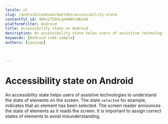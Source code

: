 ```yaml
---
locale: nl
slug: /android/codevoorbeelden/accessibility-state
contentful_id: 4Hhv2T59hLqxHH0YL0Kzdd
platformFilter: Android
title: Accessibility state on Android
description: An accessibility state helps users of assistive technologies to understand the state of elements on the screen.
keywords: [Android code sample]
authors: [janjaap]


	
---
```


# Accessibility state on Android

An accessibility state helps users of assistive technologies to understand the state of elements on the screen. The state `selected` for example, indicates that an element has been selected. The screen reader announces the state of elements as it reads the screen. It is important to assign correct states of elements to avoid misunderstanding.

<CodeSample id="accessibility-state" locale="nl" platform="android"/>